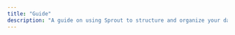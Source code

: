 ```yaml
---
title: "Guide"
description: "A guide on using Sprout to structure and organize your data."
---
```


